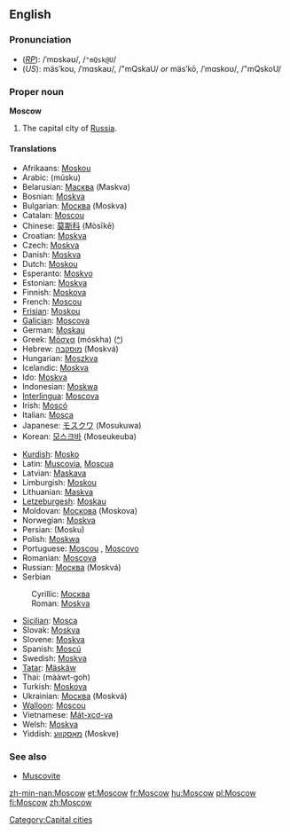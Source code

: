 {{Wikipedia2|Moscow, Russia}}

==English==

===Pronunciation===
*(''[[RP]]''): /ˈmɒskəʊ/, /<tt>"mQsk@U</tt>/
*(''US''): mäsʹkou, /ˈmɑskaʊ/, /"mQskaU/ ''or'' mäsʹkō, /ˈmɑskoʊ/, /"mQskoU/

===Proper noun===
'''Moscow'''
# The capital city of [[Russia]].

====Translations====
{{top}}
*Afrikaans: [[Moskou]]
*Arabic: {{ARchar|[[موسكو]]}} (músku)
*Belarusian: [[Масква]] (Maskva) {{f}}
*Bosnian: [[Moskva#Bosnian|Moskva]] {{f}}
*Bulgarian: [[Москва]] (Moskva) {{f}}
*Catalan: [[Moscou]] {{f}}
*Chinese: [[莫斯科]] (Mòsīkē)
*Croatian: [[Moskva]] {{f}}
*Czech: [[Moskva]] {{f}}
*Danish: [[Moskva]]
*Dutch: [[Moskou]] {{n}}
*Esperanto: [[Moskvo]]
*Estonian: [[Moskva]]
*Finnish: [[Moskova]]
*French: [[Moscou]] {{f}}
*[[Frisian]]: [[Moskou]] {{n}}
*[[Galician]]: [[Moscova]] {{f}}
*German: [[Moskau]] {{n}}
*Greek: [[Μόσχα]] (móskha) {{f}} ([[:el:Μόσχα|^]])
*Hebrew: [[מוסקבה]] (Moskvá) {{f}}
*Hungarian: [[Moszkva]]
*Icelandic: [[Moskva]] {{f}}
*Ido: [[Moskva]]
*Indonesian: [[Moskwa]]
*[[Interlingua]]: [[Moscova]]
*Irish: [[Moscó]]
*Italian: [[Mosca]] {{f}}
*Japanese: [[モスクワ]] (Mosukuwa)
*Korean: [[모스크바]] (Moseukeuba)
{{mid}}
*[[Kurdish]]: [[Mosko]]
*Latin: [[Muscovia]], [[Moscua]] {{f}}
*Latvian: [[Maskava]] {{f}}
*Limburgish: [[Moskou]] {{n}}
*Lithuanian: [[Maskva]] {{f}}
*[[Letzeburgesh]]: [[Moskau]]
*Moldovan: [[Москова]] (Moskova) {{f}}
*Norwegian: [[Moskva]]
*Persian: {{FAchar|[[مسکو]]}} (Mosku)
*Polish: [[Moskwa]] {{f}}
*Portuguese: [[Moscou]] {{f}}, [[Moscovo]] {{m}}
*Romanian: [[Moscova]] {{f}}
*Russian: [[Москва]] (Moskvá) {{f}}
*Serbian
:Cyrillic: [[Москва#Serbian|Москва]] {{f}}
:Roman: [[Moskva#Serbian|Moskva]]  {{f}}
*[[Sicilian]]: [[Mosca]] {{f}}
*Slovak: [[Moskva]] {{f}}
*Slovene: [[Moskva]] {{f}}
*Spanish: [[Moscú]] {{m}}
*Swedish: [[Moskva]]
*[[Tatar]]: [[Mäskäw]]
*Thai: {{THchar|[[มอสโก]]}} (mààwt-goh)
*Turkish: [[Moskova]]
*Ukrainian: [[Москва]] (Moskvá) {{f}}
*[[Walloon]]: [[Moscou]]
*Vietnamese: [[Mát-xcơ-va]]
*Welsh: [[Moskva]] {{f}}
*Yiddish: [[מאָסקװע]] (Moskve)
{{bottom}}

===See also===
*[[Muscovite]]

[[Category:Capital cities]]

[[zh-min-nan:Moscow]]
[[et:Moscow]]
[[fr:Moscow]]
[[hu:Moscow]]
[[pl:Moscow]]
[[fi:Moscow]]
[[zh:Moscow]]